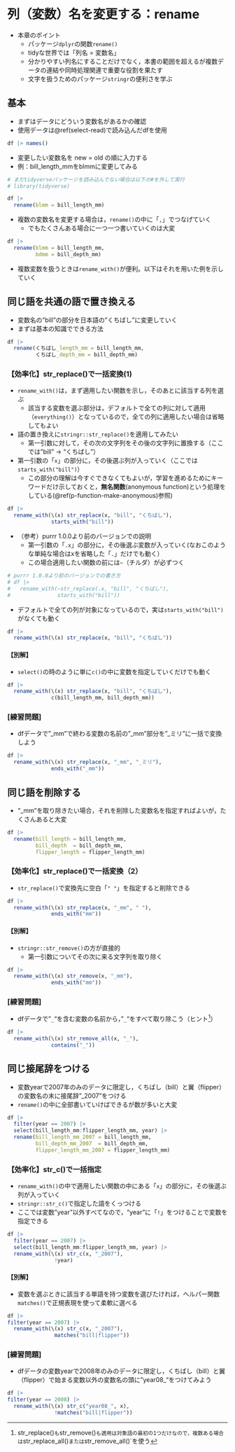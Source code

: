 # 列（変数）名を変更する：rename {#rename}

* 本章のポイント  
  + パッケージ`dplyr`の関数`rename()`  
  + tidyな世界では「列名 = 変数名」  
  + 分かりやすい列名にすることだけでなく，本書の範囲を超えるが複数データの連結や同時処理関連で重要な役割を果たす  
  + 文字を扱うためのパッケージ`stringr`の便利さを学ぶ
  
## 基本 {#rename-standard}

* まずはデータにどういう変数名があるかの確認
* 使用データは\@ref(select-read)で読み込んだdfを使用

```r
df |> names()
```

* 変更したい変数名を new = old の順に入力する
* 例：bill_length_mmをblmmに変更してみる


```r
# まだtidyverseパッケージを読み込んでない場合は以下の#を外して実行
# library(tidyverse)

df |> 
  rename(blmm = bill_length_mm)
```

* 複数の変数名を変更する場合は，`rename()`の中に「`,`」でつなげていく
  + でもたくさんある場合に一つ一つ書いていくのは大変

```r
df |> 
  rename(blmm = bill_length_mm,
         bdmm = bill_depth_mm)

```


* 複数変数を扱うときは`rename_with()`が便利。以下はそれを用いた例を示していく

## 同じ語を共通の語で置き換える{#rename-samew}

* 変数名の"bill"の部分を日本語の"くちばし"に変更していく
* まずは基本の知識でできる方法


```r

df |> 
  rename(くちばし_length_mm = bill_length_mm,
         くちばし_depth_mm = bill_depth_mm)
```

### 【効率化】str_replace()で一括変換(1){#rename-strreplace1}

* `rename_with()`は，まず適用したい関数を示し，そのあとに該当する列を選ぶ
  +  該当する変数を選ぶ部分は，デフォルトで全ての列に対して適用（`everything()`）となっているので，全ての列に適用したい場合は省略してもよい
* 語の置き換えに`stringr::str_replace()`を適用してみたい
  + 第一引数に対して，その次の文字列をその後の文字列に置換する（ここでは"bill" → "くちばし"）
* 第一引数の「`x`」の部分に，その後選ぶ列が入っていく（ここでは`starts_with("bill")`）
  + この部分の理解は今すぐできなくてもよいが，学習を進めるためにキーワードだけ示しておくと，**無名関数**(anonymous function)という処理をしている(\@ref(p-function-make-anonymous)参照)


```r
df |> 
  rename_with(\(x) str_replace(x, "bill", "くちばし"),
              starts_with("bill"))
```

* （参考）purrr 1.0.0より前のバージョンでの説明
  - 第一引数の「`.x`」の部分に，その後選ぶ変数が入っていく(なおこのような単純な場合はxを省略した「`.`」だけでも動く）
  - この場合適用したい関数の前には`~`（チルダ）が必ずつく

```r
# purrr 1.0.0より前のバージョンでの書き方
# df |> 
#   rename_with(~str_replace(.x, "bill", "くちばし"),
#               starts_with("bill"))
```


* デフォルトで全ての列が対象になっているので，実は`starts_with("bill")`がなくても動く

```r
df |> 
  rename_with(\(x) str_replace(x, "bill", "くちばし"))
```






#### 【別解】{#rename-strreplace1-other}

* `select()`の時のように単に`c()`の中に変数を指定していくだけでも動く

```r
df |> 
  rename_with(\(x) str_replace(x, "bill", "くちばし"),
              c(bill_length_mm, bill_depth_mm))

```

### [練習問題]

* dfデータで"_mm"で終わる変数の名前の"_mm"部分を"_ミリ"に一括で変換しよう

```r
df |> 
  rename_with(\(x) str_replace(x, "_mm", "_ミリ"),
              ends_with("_mm"))
```


## 同じ語を削除する{#rename-remove}

* "_mm"を取り除きたい場合，それを削除した変数名を指定すればよいが，たくさんあると大変

```r

df |> 
  rename(bill_length = bill_length_mm,
         bill_depth  = bill_depth_mm,
         flipper_length = flipper_length_mm)
```

### 【効率化】str_replace()で一括変換（2）{#rename-strreplace2}

* `str_replace()`で変換先に空白「`" "`」を指定すると削除できる

```r
df |> 
  rename_with(\(x) str_replace(x, "_mm", " "),
              ends_with("mm"))
```

#### 【別解】 

* `stringr::str_remove()`の方が直接的
  + 第一引数についてその次に来る文字列を取り除く

```r
df |> 
  rename_with(\(x) str_remove(x, "_mm"),
              ends_with("mm"))
```

### [練習問題]

* dfデータで"`_`"を含む変数の名前から，"`_`"をすべて取り除こう（ヒント^[str_replace()`も`str_remove()`も適用は対象語の最初の1つだけなので，複数ある場合は`str_replace_all()`または`str_remove_all()`を使う]）


```r
df |> 
  rename_with(\(x) str_remove_all(x, "_"),
              contains("_"))
```  

## 同じ接尾辞をつける{#rename-add}

* 変数yearで2007年のみのデータに限定し，くちばし（bill）と翼（flipper）の変数名の末に接尾辞"_2007"をつける
* `rename()`の中に全部書いていけばできるが数が多いと大変


```r

df |> 
  filter(year == 2007) |> 
  select(bill_length_mm:flipper_length_mm, year) |> 
  rename(bill_length_mm_2007 = bill_length_mm,
         bill_depth_mm_2007  = bill_depth_mm,
         flipper_length_mm_2007 = flipper_length_mm)
```

### 【効率化】str_c()で一括指定{#rename-strc}

* `rename_with()`の中で適用したい関数の中にある「`x`」の部分に，その後選ぶ列が入っていく
* `stringr::str_c()`で指定した語をくっつける
* ここでは変数"year"以外すべてなので，"year"に「`!`」をつけることで変数を指定できる

```r
df |> 
  filter(year == 2007) |> 
  select(bill_length_mm:flipper_length_mm, year) |> 
  rename_with(\(x) str_c(x, "_2007"),
               !year)
```

#### 【別解】{#rename-strc-other}

* 変数を選ぶときに該当する単語を持つ変数を選びたければ，ヘルパー関数`matches()`で正規表現を使って柔軟に選べる

```r
df |> 
filter(year == 2007) |> 
  rename_with(\(x) str_c(x, "_2007"),
               matches("bill|flipper"))
```


### [練習問題]

* dfデータの変数yearで2008年のみのデータに限定し，くちばし（bill）と翼（flipper）で始まる変数以外の変数名の頭に"year08_"をつけてみよう


```r
df |> 
filter(year == 2008) |> 
  rename_with(\(x) str_c("year08_", x),
               !matches("bill|flipper"))
```

